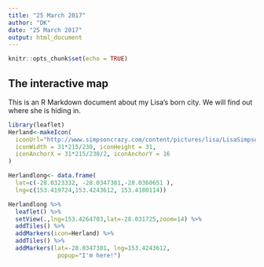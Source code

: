 ---
title: "25 March 2017"
author: "DK"
date: "25 March 2017"
output: html_document
---

```{r setup, include=FALSE}
knitr::opts_chunk$set(echo = TRUE)
```

## The interactive map 

This is an R Markdown document about my Lisa's born city. We will find out where she is hiding in.

```{r,echo=FALSE, message=FALSE}
library(leaflet)
Herland<-makeIcon(
  iconUrl="http://www.simpsoncrazy.com/content/pictures/lisa/LisaSimpson13.gif",
  iconWidth = 31*215/230, iconHeight = 31,
  iconAnchorX = 31*215/230/2, iconAnchorY = 16
)

Herlandlong<- data.frame(
  lat=c(-28.0323332, -28.0347381,-28.0360651 ),
  lng=c(153.419724,153.4243612, 153.4180114))

Herlandlong %>%
  leaflet() %>%
  setView(.,lng=153.4264703,lat=-28.031725,zoom=14) %>%
  addTiles() %>%
  addMarkers(icon=Herland) %>%
  addTiles() %>%
  addMarkers(lat=-28.0347381, lng=153.4243612,
              popup="I'm here!")

```


